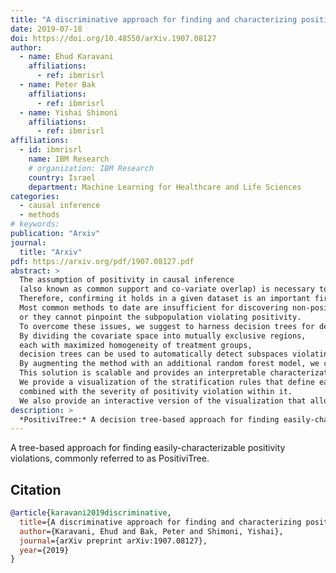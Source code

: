 ```yaml
---
title: "A discriminative approach for finding and characterizing positivity violations using decision trees"
date: 2019-07-18
doi: https://doi.org/10.48550/arXiv.1907.08127
author:
  - name: Ehud Karavani 
    affiliations:
      - ref: ibmrisrl
  - name: Peter Bak
    affiliations:
      - ref: ibmrisrl
  - name: Yishai Shimoni
    affiliations: 
      - ref: ibmrisrl
affiliations: 
  - id: ibmrisrl
    name: IBM Research
    # organization: IBM Research
    country: Israel
    department: Machine Learning for Healthcare and Life Sciences
categories:
  - causal inference
  - methods
# keywords: 
publication: "Arxiv"
journal: 
  title: "Arxiv"
pdf: https://arxiv.org/pdf/1907.08127.pdf
abstract: >
  The assumption of positivity in causal inference 
  (also known as common support and co-variate overlap) is necessary to obtain valid causal estimates. 
  Therefore, confirming it holds in a given dataset is an important first step of any causal analysis. 
  Most common methods to date are insufficient for discovering non-positivity, as they do not scale for modern high-dimensional covariate spaces, 
  or they cannot pinpoint the subpopulation violating positivity. 
  To overcome these issues, we suggest to harness decision trees for detecting violations. 
  By dividing the covariate space into mutually exclusive regions, 
  each with maximized homogeneity of treatment groups, 
  decision trees can be used to automatically detect subspaces violating positivity. 
  By augmenting the method with an additional random forest model, we can quantify the robustness of the violation within each subspace. 
  This solution is scalable and provides an interpretable characterization of the subspaces in which violations occur. 
  We provide a visualization of the stratification rules that define each subpopulation, 
  combined with the severity of positivity violation within it. 
  We also provide an interactive version of the visualization that allows a deeper dive into the properties of each subspace.
description: >
  *PositiviTree:* A decision tree-based approach for finding easily-characterizable positivity violations.
---
```


A tree-based approach for finding easily-characterizable positivity violations,
commonly referred to as PositiviTree.

<!-- figures -->

## Citation
```bibtex
@article{karavani2019discriminative,
  title={A discriminative approach for finding and characterizing positivity violations using decision trees},
  author={Karavani, Ehud and Bak, Peter and Shimoni, Yishai},
  journal={arXiv preprint arXiv:1907.08127},
  year={2019}
}
```

